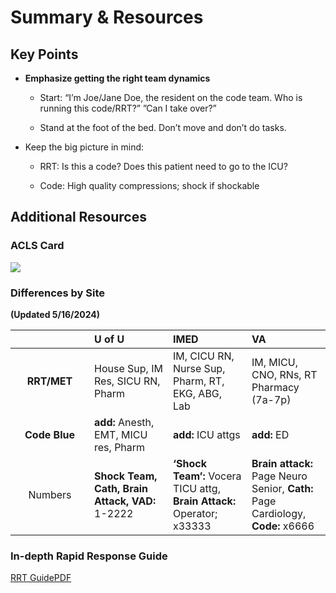 # Summary & Resources

## Key Points

-   **Emphasize getting the right team dynamics**

    -   Start: “I’m Joe/Jane Doe, the resident on the code team. Who is running this code/RRT?” ”Can I take over?”

    -   Stand at the foot of the bed. Don’t move and don’t do tasks.

-   Keep the big picture in mind:

    -   RRT: Is this a code? Does this patient need to go to the ICU?

    -   Code: High quality compressions; shock if shockable

## Additional Resources

### ACLS Card

![](images/clipboard-4142146450.png)

### Differences by Site

**(Updated 5/16/2024)**

|   | **U of U** | **IMED** | **VA** |
|:----------------:|:-----------------|:-----------------|:-----------------|
| **RRT/MET** | House Sup, IM Res, SICU RN, Pharm | IM, CICU RN, Nurse Sup, Pharm, RT, EKG, ABG, Lab | IM, MICU, CNO, RNs, RT Pharmacy (7a-7p) |
| **Code Blue** | **add:** Anesth, EMT, MICU res, Pharm | **add:** ICU attgs | **add:** ED |
| Numbers | **Shock Team, Cath, Brain Attack, VAD:** 1-2222 | **‘Shock Team’:** Vocera TICU attg, **Brain Attack:** Operator; x33333 | **Brain attack:** Page Neuro Senior, **Cath:** Page Cardiology, **Code:** x6666 |

### In-depth Rapid Response Guide

[RRT Guide ]('/Users/blocke/Box%20Sync/Residency%20Personal%20Files/Scholarly%20Work/Locke%20Research%20Projects/U-of-U-IM-Codes-and-Rapid-Responses/docs/RRTCodeManual.051425.pdf' "U of U IM RRT resources summary")[PDF](https://github.com/reblocke/U-of-U-IM-Codes-and-Rapid-Responses/blob/4cf202801e2646945373968ad6aa6b6fd67e6e6b/docs/RRTCodeManual.051425.pdf "U of U IM RRT resources summary")
